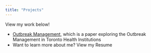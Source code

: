```yaml
---
title: "Projects"
---
```


View my work below!

- [Outbreak Management](https://github.com/julieenguyennn/Outbreak-Management-in-Toronto-Health-Institutions), which is a paper exploring the Outbreak Management in Toronto Health Institutions 
- Want to learn more about me? View my Resume
